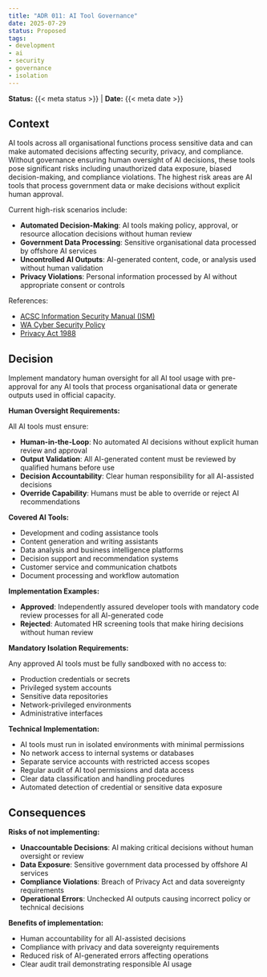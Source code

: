 ```yaml
---
title: "ADR 011: AI Tool Governance"
date: 2025-07-29
status: Proposed
tags:
- development
- ai
- security
- governance
- isolation
---
```


**Status:** {{< meta status >}} | **Date:** {{< meta date >}}

## Context

AI tools across all organisational functions process sensitive data and can make automated decisions affecting security, privacy, and compliance. Without governance ensuring human oversight of AI decisions, these tools pose significant risks including unauthorized data exposure, biased decision-making, and compliance violations. The highest risk areas are AI tools that process government data or make decisions without explicit human approval.

Current high-risk scenarios include:

- **Automated Decision-Making**: AI tools making policy, approval, or resource allocation decisions without human review
- **Government Data Processing**: Sensitive organisational data processed by offshore AI services
- **Uncontrolled AI Outputs**: AI-generated content, code, or analysis used without human validation
- **Privacy Violations**: Personal information processed by AI without appropriate consent or controls

References:

- [ACSC Information Security Manual (ISM)](https://www.cyber.gov.au/resources-business-and-government/essential-cyber-security/ism)
- [WA Cyber Security Policy](https://www.wa.gov.au/government/publications/2024-wa-government-cyber-security-policy)
- [Privacy Act 1988](https://www.legislation.gov.au/Series/C2004A03712)

## Decision

Implement mandatory human oversight for all AI tool usage with pre-approval for any AI tools that process organisational data or generate outputs used in official capacity.

**Human Oversight Requirements:**

All AI tools must ensure:

- **Human-in-the-Loop**: No automated AI decisions without explicit human review and approval
- **Output Validation**: All AI-generated content must be reviewed by qualified humans before use
- **Decision Accountability**: Clear human responsibility for all AI-assisted decisions
- **Override Capability**: Humans must be able to override or reject AI recommendations

**Covered AI Tools:**

- Development and coding assistance tools
- Content generation and writing assistants  
- Data analysis and business intelligence platforms
- Decision support and recommendation systems
- Customer service and communication chatbots
- Document processing and workflow automation

**Implementation Examples:**

- **Approved**: Independently assured developer tools with mandatory code review processes for all AI-generated code
- **Rejected**: Automated HR screening tools that make hiring decisions without human review

**Mandatory Isolation Requirements:**

Any approved AI tools must be fully sandboxed with no access to:

- Production credentials or secrets
- Privileged system accounts
- Sensitive data repositories
- Network-privileged environments
- Administrative interfaces

**Technical Implementation:**

- AI tools must run in isolated environments with minimal permissions
- No network access to internal systems or databases
- Separate service accounts with restricted access scopes
- Regular audit of AI tool permissions and data access
- Clear data classification and handling procedures
- Automated detection of credential or sensitive data exposure

## Consequences

**Risks of not implementing:**

- **Unaccountable Decisions**: AI making critical decisions without human oversight or review
- **Data Exposure**: Sensitive government data processed by offshore AI services
- **Compliance Violations**: Breach of Privacy Act and data sovereignty requirements
- **Operational Errors**: Unchecked AI outputs causing incorrect policy or technical decisions

**Benefits of implementation:**

- Human accountability for all AI-assisted decisions
- Compliance with privacy and data sovereignty requirements  
- Reduced risk of AI-generated errors affecting operations
- Clear audit trail demonstrating responsible AI usage
